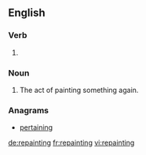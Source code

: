 ==English==

===Verb===
{{head|en|present participle}}

# {{present participle of|repaint|lang=en|nocat=1}}

===Noun===
{{en-noun}}

# The act of painting something again.

===Anagrams===
* [[pertaining#English|pertaining]]

[[de:repainting]]
[[fr:repainting]]
[[vi:repainting]]
